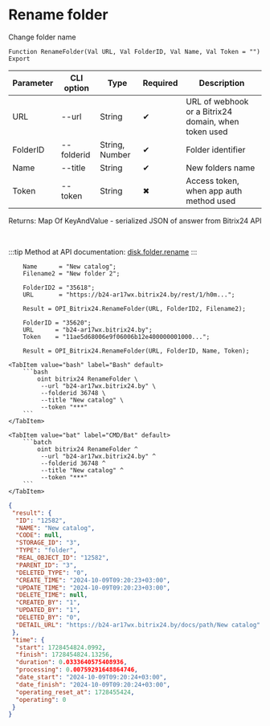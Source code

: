 ﻿---
sidebar_position: 10
description: Rename folder and other functions to work with Bitrix24 in the Open Integration Package, a free open-source integration library for 1C:Enterprise 8, OneScript and CLI
keywords: [1C, 1С, 1С:Enterprise, 1С:Enterprise 8.3, API, Integration, Services, Exchange, OneScript, CLI, Bitrix24]
---


# Rename folder
 Change folder name



`Function RenameFolder(Val URL, Val FolderID, Val Name, Val Token = "") Export`

  | Parameter | CLI option | Type | Required | Description |
  |-|-|-|-|-|
  | URL | --url | String | &#x2714; | URL of webhook or a Bitrix24 domain, when token used |
  | FolderID | --folderid | String, Number | &#x2714; | Folder identifier |
  | Name | --title | String | &#x2714; | New folders name |
  | Token | --token | String | &#x2716; | Access token, when app auth method used |

  
  Returns:  Map Of KeyAndValue - serialized JSON of answer from Bitrix24 API

<br/>

:::tip
Method at API documentation: [disk.folder.rename](https://dev.1c-bitrix.ru/rest_help/disk/folder/disk_folder_rename.php)
:::
<br/>



```bsl title="1C:Enterprise/OneScript code example"
    Name      = "New catalog";
    Filename2 = "New folder 2";

    FolderID2 = "35618";
    URL       = "https://b24-ar17wx.bitrix24.by/rest/1/h0m...";

    Result = OPI_Bitrix24.RenameFolder(URL, FolderID2, Filename2);

    FolderID = "35620";
    URL      = "b24-ar17wx.bitrix24.by";
    Token    = "11ae5d68006e9f06006b12e400000001000...";

    Result = OPI_Bitrix24.RenameFolder(URL, FolderID, Name, Token);
```
 

 <Tabs>
  
    <TabItem value="bash" label="Bash" default>
        ```bash
            oint bitrix24 RenameFolder \
             --url "b24-ar17wx.bitrix24.by" \
             --folderid 36748 \
             --title "New catalog" \
             --token "***"
        ```
    </TabItem>
  
    <TabItem value="bat" label="CMD/Bat" default>
        ```batch
            oint bitrix24 RenameFolder ^
             --url "b24-ar17wx.bitrix24.by" ^
             --folderid 36748 ^
             --title "New catalog" ^
             --token "***"
        ```
    </TabItem>
</Tabs>


```json title="Result"
{
 "result": {
  "ID": "12582",
  "NAME": "New catalog",
  "CODE": null,
  "STORAGE_ID": "3",
  "TYPE": "folder",
  "REAL_OBJECT_ID": "12582",
  "PARENT_ID": "3",
  "DELETED_TYPE": "0",
  "CREATE_TIME": "2024-10-09T09:20:23+03:00",
  "UPDATE_TIME": "2024-10-09T09:20:23+03:00",
  "DELETE_TIME": null,
  "CREATED_BY": "1",
  "UPDATED_BY": "1",
  "DELETED_BY": "0",
  "DETAIL_URL": "https://b24-ar17wx.bitrix24.by/docs/path/New catalog"
 },
 "time": {
  "start": 1728454824.0992,
  "finish": 1728454824.13256,
  "duration": 0.0333640575408936,
  "processing": 0.00759291648864746,
  "date_start": "2024-10-09T09:20:24+03:00",
  "date_finish": "2024-10-09T09:20:24+03:00",
  "operating_reset_at": 1728455424,
  "operating": 0
 }
}
```
